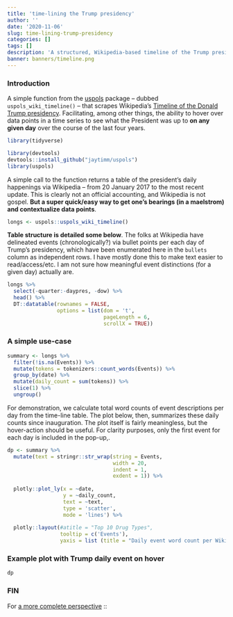 ```yaml
---
title: 'time-lining the Trump presidency'
author: ''
date: '2020-11-06'
slug: time-lining-trump-presidency
categories: []
tags: []
description: 'A structured, Wikipedia-based timeline of the Trump presidency.'
banner: banners/timeline.png
---
```



### Introduction

A simple function from the [uspols](https://github.com/jaytimm/uspols) package -- dubbed `uspols_wiki_timeline()` -- that scrapes Wikipedia's [Timeline of the Donald Trump presidency](https://en.wikipedia.org/wiki/Timeline_of_the_Donald_Trump_presidency).   Facilitating, among other things, the ability to hover over data points in a time series to see what the President was up to **on any given day** over the course of the last four years. 


```r
library(tidyverse)
```


```r
library(devtools)
devtools::install_github("jaytimm/uspols")
library(uspols) 
```



A simple call to the function returns a table of the president's daily happenings via Wikipedia -- from 20 January 2017 to the most recent update. This is clearly not an official accounting, and Wikipedia is not gospel. **But a super quick/easy way to get one's bearings (in a maelstrom) and contextualize data points**.  

```r
longs <- uspols::uspols_wiki_timeline()
```


**Table structure is detailed some below**.  The folks at Wikipedia have delineated events (chronologically?) via bullet points per each day of Trump's presidency, which have been enumerated here in the `bullets` column as independent rows.  I have mostly done this to make text easier to read/access/etc.  I am not sure how meaningful event distinctions (for a given day) actually are.   

```r
longs %>%
  select(-quarter:-daypres, -dow) %>%
  head() %>%
  DT::datatable(rownames = FALSE, 
                options = list(dom = 't',
                               pageLength = 6,
                               scrollX = TRUE))
```




### A simple use-case

```r
summary <- longs %>%
  filter(!is.na(Events)) %>%
  mutate(tokens = tokenizers::count_words(Events)) %>%
  group_by(date) %>%
  mutate(daily_count = sum(tokens)) %>%
  slice(1) %>%
  ungroup()
```



For demonstration, we calculate total word counts of event descriptions per day from the time-line table.  The plot below, then, summarizes these daily counts since inauguration.  The plot itself is fairly meaningless, but the hover-action should be useful. For clarity purposes, only the first event for each day is included in the pop-up,.

```r
dp <- summary %>%
  mutate(text = stringr::str_wrap(string = Events,
                                  width = 20,
                                  indent = 1,
                                  exdent = 1)) %>%
  
  plotly::plot_ly(x = ~date, 
                  y = ~daily_count,
                  text = ~text,
                  type = 'scatter',
                  mode = 'lines') %>%
  
  plotly::layout(#atitle = "Top 10 Drug Types", 
                 tooltip = c('Events'),
                 yaxis = list (title = "Daily event word count per Wikipedia"))
```




### Example plot with Trump daily event on hover

```r
dp
```


### FIN

For [a more complete perspective](https://github.com/jaytimm/A-timeline-of-the-Trump-presidency#lest-we-forget) ::
